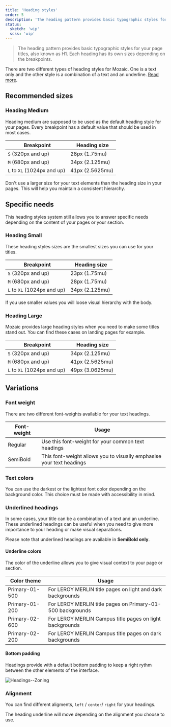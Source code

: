 ```yaml
---
title: 'Heading styles'
order: 5
description: 'The heading pattern provides basic typographic styles for your page titles, also known as H1. Each heading has its own sizes depending on the breakpoints.'
status:
  sketch: 'wip'
  scss: 'wip'
---
```


> The heading pattern provides basic typographic styles for your page titles, also known as H1. Each heading has its own sizes depending on the breakpoints.

<Highlight theme="tips" title="Heading styles">

  There are two different types of heading styles for Mozaic. One is a text only
  and the other style is a combination of a text and an underline. [Read
  more](/Foundations/Typography/HeadingStyles/#underline-colors).

</Highlight>

<Preview path="typographyHeading-base" nude />

## Recommended sizes

### Heading Medium

Heading medium are supposed to be used as the default heading style for your pages. Every breakpoint has a default value that should be used in most cases.

|  Breakpoint                 |  Heading size   |
| --------------------------- | --------------- |
| `S` (320px and up)          | 28px (1.75mu)   |
| `M` (680px and up)          | 34px (2.125mu)  |
| `L` to `XL` (1024px and up) | 41px (2.5625mu) |

<Preview path="typographyHeadingMedium" nude />

<HintItem dont>
  Don't use a larger size for your text elements than the heading size in your pages. This will help you maintain a consistent hierarchy.
</HintItem>

## Specific needs

This heading styles system still allows you to answer specific needs depending on the content of your pages or your section.

### Heading Small

These heading styles sizes are the smallest sizes you can use for your titles.

|  Breakpoint                 |  Heading size  |
| --------------------------- | -------------- |
| `S` (320px and up)          | 23px (1.75mu)  |
| `M` (680px and up)          | 28px (1.75mu)  |
| `L` to `XL` (1024px and up) | 34px (2.125mu) |

<Preview path="typographyHeadingSmall" nude />
<Highlight theme="warning" title="Be aware">
  If you use smaller values you will loose visual hierarchy with the body.
</Highlight>

### Heading Large

Mozaic provides large heading styles when you need to make some titles stand out. You can find these cases on landing pages for example.

|  Breakpoint                 |  Heading size   |
| --------------------------- | --------------- |
| `S` (320px and up)          | 34px (2.125mu)  |
| `M` (680px and up)          | 41px (2.5625mu) |
| `L` to `XL` (1024px and up) | 49px (3.0625mu) |

<Preview path="typographyHeadingLarge" nude />

## Variations

### Font weight

There are two different font-weights available for your text headings.

| Font-weight | Usage                                                                |
| ----------- | -------------------------------------------------------------------- |
| Regular     | Use this font-weight for your common text headings                   |
| SemiBold    | This font-weight allows you to visually emphasise your text headings |

### Text colors

You can use the darkest or the lightest font color depending on the background color. This choice must be made with accessibility in mind.

<Preview path="typographyHeading-colors" nude />

### Underlined headings

In some cases, your title can be a combination of a text and an underline. These underlined headings can be useful when you need to give more importance to your heading or make visual separations.

<Highlight theme="warning">

  Please note that underlined headings are available in **SemiBold only**.

</Highlight>

#### Underline colors

The color of the underline allows you to give visual context to your page or section.

| Color theme    | Usage                                                      |
| -------------- | ---------------------------------------------------------- |
| Primary-01-500 | For LEROY MERLIN title pages on light and dark backgrounds |
| Primary-01-200 | For LEROY MERLIN title pages on Primary-01-500 backgrounds |
| Primary-02-600 | For LEROY MERLIN Campus title pages on light backgrounds   |
| Primary-02-200 | For LEROY MERLIN Campus title pages on dark backgrounds    |

<Preview path="typographyHeading-underlines" nude />

#### Bottom padding

Headings provide with a default bottom padding to keep a right rythm between the other elements of the interface.

![Headings--Zoning](Headings--Zoning.png)

### Alignment

You can find different aligments, `left` / `center`/ `right` for your headings.

<Highlight theme="tips">
  The heading underline will move depending on the alignment you choose to use.
</Highlight>
